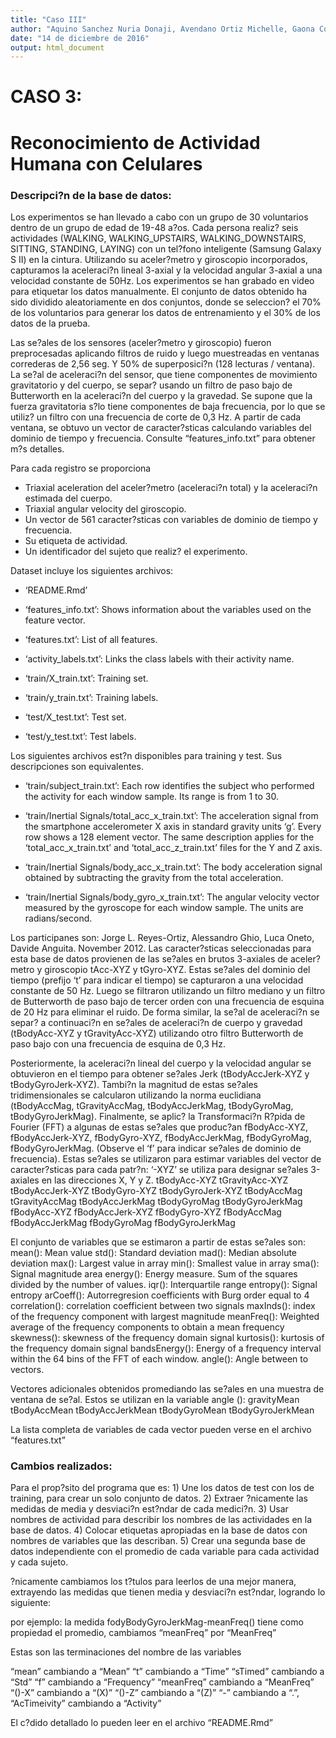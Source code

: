 ```yaml
---
title: "Caso III"
author: "Aquino Sanchez Nuria Donaji, Avendano Ortiz Michelle, Gaona Cortez Monica, Gutierrez Soto Leriloe, Vazquez Herrera Marisol"
date: "14 de diciembre de 2016"
output: html_document
---
```


# CASO 3:
# Reconocimiento de Actividad Humana con Celulares

### Descripci?n de la base de datos:
Los experimentos se han llevado a cabo con un grupo de 30 voluntarios dentro de un grupo de edad de 19-48 a?os. Cada persona realiz? seis actividades (WALKING, WALKING_UPSTAIRS, WALKING_DOWNSTAIRS, SITTING, STANDING, LAYING) con un tel?fono inteligente (Samsung Galaxy S II) en la cintura. Utilizando su aceler?metro y giroscopio incorporados, capturamos la aceleraci?n lineal 3-axial y la velocidad angular 3-axial a una velocidad constante de 50Hz. Los experimentos se han grabado en video para etiquetar los datos manualmente. El conjunto de datos obtenido ha sido dividido aleatoriamente en dos conjuntos, donde se seleccion? el 70% de los voluntarios para generar los datos de entrenamiento y el 30% de los datos de la prueba.

Las se?ales de los sensores (aceler?metro y giroscopio) fueron preprocesadas aplicando filtros de ruido y luego muestreadas en ventanas correderas de 2,56 seg. Y 50% de superposici?n (128 lecturas / ventana). La se?al de aceleraci?n del sensor, que tiene componentes de movimiento gravitatorio y del cuerpo, se separ? usando un filtro de paso bajo de Butterworth en la aceleraci?n del cuerpo y la gravedad. Se supone que la fuerza gravitatoria s?lo tiene componentes de baja frecuencia, por lo que se utiliz? un filtro con una frecuencia de corte de 0,3 Hz. A partir de cada ventana, se obtuvo un vector de caracter?sticas calculando variables del dominio de tiempo y frecuencia. Consulte "features_info.txt" para obtener m?s detalles.

Para cada registro se proporciona

- Triaxial aceleration  del aceler?metro (aceleraci?n total) y la aceleraci?n estimada del cuerpo.
- Triaxial angular velocity del giroscopio.
- Un vector de 561 caracter?sticas con variables de dominio de tiempo y frecuencia.
- Su etiqueta de actividad.
- Un identificador del sujeto que realiz? el experimento.
    

Dataset incluye los siguientes archivos:

- 'README.Rmd'

- 'features_info.txt': Shows information about the variables used on the feature vector.

- 'features.txt': List of all features.

- 'activity_labels.txt': Links the class labels with their activity name.

- 'train/X_train.txt': Training set.

- 'train/y_train.txt': Training labels.

- 'test/X_test.txt': Test set.

- 'test/y_test.txt': Test labels.

Los siguientes archivos est?n disponibles para training y test. Sus descripciones son equivalentes.

- 'train/subject_train.txt': Each row identifies the subject who performed the activity for each window sample. Its range is from 1 to 30. 

- 'train/Inertial Signals/total_acc_x_train.txt': The acceleration signal from the smartphone accelerometer X axis in standard gravity units 'g'. Every row shows a 128 element vector. The same description applies for the 'total_acc_x_train.txt' and 'total_acc_z_train.txt' files for the Y and Z axis. 

- 'train/Inertial Signals/body_acc_x_train.txt': The body acceleration signal obtained by subtracting the gravity from the total acceleration. 

- 'train/Inertial Signals/body_gyro_x_train.txt': The angular velocity vector measured by the gyroscope for each window sample. The units are radians/second. 


Los participanes son:
Jorge L. Reyes-Ortiz, Alessandro Ghio, Luca Oneto, Davide Anguita. November 2012.
Las caracter?sticas seleccionadas para esta base de datos provienen de las se?ales en brutos 3-axiales de aceler?metro y giroscopio tAcc-XYZ y tGyro-XYZ. Estas se?ales del dominio del tiempo (prefijo 't' para indicar el tiempo) se capturaron a una velocidad constante de 50 Hz. Luego se filtraron utilizando un filtro mediano y un filtro de Butterworth de paso bajo de tercer orden con una frecuencia de esquina de 20 Hz para eliminar el ruido. De forma similar, la se?al de aceleraci?n se separ? a continuaci?n en se?ales de aceleraci?n de cuerpo y gravedad (tBodyAcc-XYZ y tGravityAcc-XYZ) utilizando otro filtro Butterworth de paso bajo con una frecuencia de esquina de 0,3 Hz.

Posteriormente, la aceleraci?n lineal del cuerpo y la velocidad angular se obtuvieron en el tiempo para obtener se?ales Jerk (tBodyAccJerk-XYZ y tBodyGyroJerk-XYZ). Tambi?n la magnitud de estas se?ales tridimensionales se calcularon utilizando la norma euclidiana (tBodyAccMag, tGravityAccMag, tBodyAccJerkMag, tBodyGyroMag, tBodyGyroJerkMag).
Finalmente, se aplic? la Transformaci?n R?pida de Fourier (FFT) a algunas de estas se?ales que produc?an fBodyAcc-XYZ, fBodyAccJerk-XYZ, fBodyGyro-XYZ, fBodyAccJerkMag, fBodyGyroMag, fBodyGyroJerkMag. (Observe el 'f' para indicar se?ales de dominio de frecuencia).
Estas se?ales se utilizaron para estimar variables del vector de caracter?sticas para cada patr?n:
    '-XYZ' se utiliza para designar se?ales 3-axiales en las direcciones X, Y y Z.
tBodyAcc-XYZ
tGravityAcc-XYZ
tBodyAccJerk-XYZ
tBodyGyro-XYZ
tBodyGyroJerk-XYZ
tBodyAccMag
tGravityAccMag
tBodyAccJerkMag
tBodyGyroMag
tBodyGyroJerkMag
fBodyAcc-XYZ
fBodyAccJerk-XYZ
fBodyGyro-XYZ
fBodyAccMag
fBodyAccJerkMag
fBodyGyroMag
fBodyGyroJerkMag

El conjunto de variables que se estimaron a partir de estas se?ales son:
mean(): Mean value
std(): Standard deviation
mad(): Median absolute deviation 
max(): Largest value in array
min(): Smallest value in array
sma(): Signal magnitude area
energy(): Energy measure. Sum of the squares divided by the number of values. 
iqr(): Interquartile range 
entropy(): Signal entropy
arCoeff(): Autorregresion coefficients with Burg order equal to 4
correlation(): correlation coefficient between two signals
maxInds(): index of the frequency component with largest magnitude
meanFreq(): Weighted average of the frequency components to obtain a mean frequency
skewness(): skewness of the frequency domain signal 
kurtosis(): kurtosis of the frequency domain signal 
bandsEnergy(): Energy of a frequency interval within the 64 bins of the FFT of each window.
angle(): Angle between to vectors.

Vectores adicionales obtenidos promediando las se?ales en una muestra de ventana de se?al. Estos se utilizan en la variable angle ():
gravityMean
tBodyAccMean
tBodyAccJerkMean
tBodyGyroMean
tBodyGyroJerkMean

La lista completa de variables de cada vector pueden verse en el archivo "features.txt"


### Cambios realizados: 
Para el prop?sito del programa que es:
1) Une los datos de test con los de training, para crear un solo conjunto de datos.
2) Extraer ?nicamente las medidas de media y desviaci?n est?ndar de cada medici?n.
3) Usar nombres de actividad para describir los nombres de las actividades en la base de
datos.
4) Colocar etiquetas apropiadas en la base de datos con nombres de variables que las
describan.
5) Crear una segunda base de datos independiente con el promedio
de cada variable para cada actividad y cada sujeto.

?nicamente cambiamos los t?tulos para leerlos de una mejor manera, extrayendo las medidas que tienen
media y desviaci?n est?ndar, logrando lo siguiente:
    
por ejemplo:
la medida fodyBodyGyroJerkMag-meanFreq() tiene como propiedad 
el promedio, cambiamos "meanFreq" por "MeanFreq"

Estas son las terminaciones del nombre de las variables 


"mean" cambiando a  "Mean"
"t" cambiando a "Time"
"sTimed"  cambiando a "Std"
"f" cambiando a "Frequency"
"meanFreq" cambiando a "MeanFreq"
"()-X" cambiando a "(X)"
"()-Z" cambiando a "(Z)"
"-" cambiando a ".", 
"AcTimeivity" cambiando a "Activity"

El c?dido detallado lo pueden leer en el archivo "README.Rmd"









